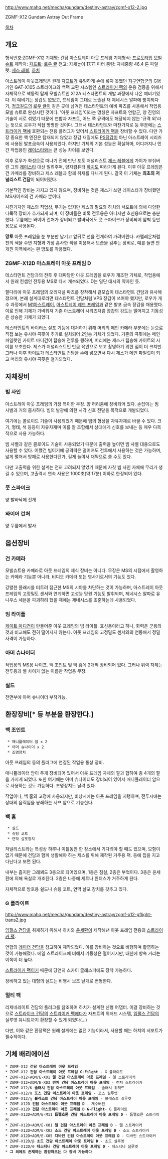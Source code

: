 http://www.mahq.net/mecha/gundam/destiny-astray/zgmf-x12-2.jpg

ZGMF-X12 Gundam Astray Out Frame

[[목차]]
== 개요 ==
형식번호:ZGMF-X12
기체명: 건담 아스트레이 아웃 프레임
기체형식: [[프로토타입]] [[모빌슈트]]
제작자: [[자프트]]; [[로우 귤]]
전고: 자체높이 17.71 미터
중량: 자체중량 46.4 톤
파일럿: [[제스 래블]], [[하치]]

아스트레이 아웃프레임은 원래 [[자프트]]가 유일하게 손에 넣지 못했던 [[지구연합군]]의 G병기인 GAT-X105 스트라이크와 백팩 교환 시스템인 [[스트라이커 팩]]의 운용 검증을 위해서 자체적으로 핵동력 탑재 모빌슈트인 X12A 테스타먼트의 개발 과정에서 나온 예비기였다. 이 예비기는 장갑도 없었고, 프레임이 그대로 노출된 채 제네시스 알파에 방치되다가, [[정크길드]]의 [[로우 귤]]이 같은 곳에 남겨진 테스타먼트의 예비 파츠를 사용해서 작업용 모빌 슈트로 완성시킨 것이다. '아웃 프레임'이라는 명칭은 자프트와 연합군, 양 진영의 기술이 서로 섞였기 때문에 연합과 자프트, 어느 쪽 규격에도 해당되지 않는 '규격 외'라는 뜻으로 로우가 직접 명명한 것이다. 그래서 테스타먼트와 마찬가지로 등 부분에는 [[스트라이커 팩]]에 호환되는 전용 플러그가 있어서 [[스트라이커 팩]]을 장비할 수 있다. 다만 가장 중요한 핵 엔진은 탑재되지 않았고 장갑 재질에도 [[PS장갑]]이 아닌 아스트레이 시리즈에 사용된 발포금속이 사용되었다. 하지만 기체의 기본 성능은 확실하며, 어디까지나 민간 작업용인 [[레이스타]]와는 큰 성능 차이를 보인다.

이후 로우가 화성으로 떠나기 전에 만난 포토 저널리스트 [[제스 레블]]에게 가이가 부숴버린 그의 [[레이스타]] 대신 빌려주며, 양자컴퓨터 [[하치]]도 따라가게 된다. 이후 아웃 프레임은 건 카메라를 장비하고 제스 레블과 함께 취재를 다니게 된다. 결국 이 기체는 '''최초의 저널리스트 건담'''이 되어버렸다.

기본적인 장비는 가지고 있지 않으며, 장비하는 것은 제스가 쓰던 레이스타가 장비했던 MS사이즈의 건 카메라 뿐이다. 

사진기자인 제스의 직업상, 무기는 없지만 제스의 필요와 하치의 서포트에 의해 다양한 다목적 장비가 추가되게 되며, 이 장비들은 비록 전투용은 아니지만 호신용으로는 충분했다. 무릎에는 와이어 런처가 장비되고 발바닥에도 풋 스파이크가 장비되어 암벽 등반용으로 사용된다.  

'''망토'''
아웃 프레임을 눈 부분만 남기고 앞뒤로 천을 전개하여 가려버린다. 카멜레온처럼 천의 색을 주변 지형과 가장 흡사한 색을 이용해서 모습을 감추는 장비로, 예를 들면 안개낀 지역에서는 흰 망토를 착용했다.

=== ZGMF-X12D 아스트레이 아웃 프레임 D === 
테스타먼트 건담과의 전투 후 대파당한 아웃 프레임을 로우가 개조한 기체로, 작업용에서 원래 컨셉인 전투용 MS로 다시 개수되었다. D는 일단 대시의 약자인 듯.

팔다리에 아웃 프레임의 오리지널 파츠를 장착해서 겉모습이 테스타먼트 건담과 유사해졌으며, 본래 설계대로라면 테스타먼트 건담처럼 VPS 장갑이 쓰여야 했지만, 로우가 개수 과정에서 [[M1아스트레이]], [[아스트레이 레드 프레임]]과 같은 발포 금속 장갑을 채용했다. 이로 인해 기체가 가벼워져 기존 아스트레이 시리즈처럼 장갑의 강도는 떨어지고 기동성은 상승한 기체가 되었다.

테스타먼트의 바이러스 살포 기능에 대처하기 위해 머리의 메인 카메라 부분에는 눈으로 직접 보는 유시야 콕핏이 추가로 설치되어 2인승 기체가 되었다. 기존의 콕핏에는 메인 파일럿인 카이트 마디건이 탑승해 전투를 행하며, 머리에는 제스가 팁승해 카이트의 시야를 보조한다. 제스가 저널리스트인 만큼 육안으로 보고 촬영하기 위한 점이 더 크지만.
그러나 이후 카이트가 테스타먼트 건담을 손에 넣으면서 다시 제스가 메인 파일럿이 되고 머리의 유시야 콕핏은 철거되었다.

== 자체장비 == 
=== 빔 사인 === 
아스트레이 아웃 프레임의 가장 특이한 무장. 양 허리춤에 장비되어 있다. 손잡이는 빔 사벨과 거의 흡사하다. 빔의 발광에 의한 시각 신호 전달을 목적으로 개발되었다. 

여기에는 콜로이드 기술이 사용되었기 때문에 빔의 형상을 자유자재로 바꿀 수 있다. 크기, 형태, 색 등등이 자유자재며 이를 잘 조합해서 상대에게 신호를 보내는 등 매우 다목적으로 사용 가능하다.

빔 사벨과 같은 콜로이드 기술이 사용되었기 때문에 출력을 높이면 빔 사벨 대용으로도 사용할 수 있다. 어쨌건 빔이기에 공격력은 떨어져도 전투에서 사용하는 것은 가능하며, 넓게 펼쳐서 방패로 사용한다던가, 길게 늘여서 채찍으로 쓸 수도 있다.

다만 고출력을 위한 설계는 전혀 고려되지 않았기 때문에 자칫 빔 사인 자체에 무리가 생길 수 있으며, 고출력시 연속 사용은 1000초(약 17분) 이하로 한정되어 있다.

=== 풋 스파이크 ===
양 발바닥에 전개

=== 와이어 런처 ===
양 무릎에서 발사

== 옵션장비 ==
=== 건 카메라 ===
모빌슈트용 카메라로 아웃 프레임의 제식 장비는 아니다. 무장은 MS의 시점에서 촬영하는 카메라 기능뿐 아니라, 비디오 카메라 또는 영사기로서의 기능도 있다. 

강렬한 플래시를 터트려 접근한 MS의 시야를 차단하는 것이 가능하며, 아스트레이 아웃 프레임의 고정밀도 센서와 연계하면 고성능 망원 기능도 발휘되며, 제네시스 알파로 유니우스 세븐을 파괴하려 했을 때에는 제네시스를 조준하는데 사용되었다.

=== 빔 라이플 ===
[[케이트 마디건]]이 만들어준 아웃 프레임의 빔 라이플. 호신용이라고 하나, 화력은 군용의 것과 비교해도 전혀 떨어지지 않는다. 아웃 프레임의 고정밀도 센서와의 연동해서 정밀 사격이 가능하다. 

=== 아머 슈나이더 ===
작업용의 MS용 나이프. 백 조인트 및 백 홈에 2개씩 장비되어 있다. 그러나 위력 자체는 전투용과 별 차이가 없는 이름만 작업용 무장.

=== 실드 ===
전면부에 아머 슈나이더 부착가능.

== 환장장비[* 등 부분을 환장한다.] == 
=== 백 조인트 ===
  * 매니퓰레이터 암 x 2
  * 아머 슈나이더 x 2
  * 조명장치

아웃 프레임의 등의 플러그에 연결된 작업용 통상 장비. 

매니퓰레이터 암이 두개 장비되어 있어서 아웃 프레임 자체의 팔과 합하여 총 4개의 팔을 가지게 되었다. 또한 여기에는 아머 슈나이더도 장비되어 있어서 매니퓰레이터 암으로 사용하는 것도 가능하다. 조명장치도 달려 있다.

작업이나, 백 홈의 고정에 사용되지만, 비상시에는 아웃 프레임을 지탱하며, 전투시에는 상대의 움직임을 봉쇄하는 서브 암으로 기능한다.

=== 백 홈 ===
  * 실드
  * 슈팅 코트
  * 연막 살포장치

저널리스트라는 특성상 하루나 이틀동안 한 장소에서 기다려야 할 때도 있으며, 모함이 없기 때문에 건담과 함께 생활해야 하는 제스를 위해 제작된 거주용 팩. 등에 집을 지고 다닌다고 보면 된다.

내부는 좁지만 그래뵈도 3층으로 되어있으며, 1층은 침실, 2층은 부엌이다. 3층은 윤세환에 의해 욕실로 개조된다. 2층은 나중에 세트나 윈터스가 거주하게 된다. 

자체적으로 방호용 쉴드나 슈팅 코트, 연막 살포 장치를 갖추고 있다.

=== G 플라이트 ===
[[http://www.mahq.net/mecha/gundam/destiny-astray/zgmf-x12-gflight-trans2.jpg]]

[[임펄스 건담]]을 취재하기 위해서 하치와 [[윤세환]]이 제작해낸 아웃 프레임 전용의 [[스트라이커 팩]]. 

연합의 [[레이더 건담]]을 참고하여 제작되었다. 이를 장비하는 것으로 비행하며 촬영하는 것이 가능해졌다. 에일 스트라이크에 비해서 기동성은 떨어지지만, 대신에 항속 거리는 이쪽이 더 높다. 

[[스트라이커 팩]]이기 때문에 당연히 스카이 글래스퍼에도 장착 가능하다.

장비하고 있는 대형의 실드는 비행시 보조 날개로 변형한다.

=== 멀티 팩 ===
리제네레이트 건담의 플러그를 참조하여 하치가 설계한 신형 어댑터. 이걸 장비하는 것으로 [[스트라이크 건담]]의 [[스트라이커 팩]]에다가 자프트의 위저드 시스템, [[임펄스 건담]]의 실루엣 유니트까지 환장할 수 있게 되었다(…)

다만, 이와 같은 환장팩은 원래 설계에는 없던 기능이라서, 사용할 때는 하치의 서포트가 필수적이다.

== 기체 배리에이션 == 
 * ZGMF-X12 '''건담 아스트레이 아웃 프레임'''
 * ZGMF-X12 '''건담 아스트레이 아웃 프레임 G-Filght''' - G 플라이트
 * ZGMF-X12+AQM/E-X01 '''엘 건담 아스트레이 아웃 프레임''' - 엘 스트라이커
 * ZGMF-X12+AQM/E-X03 '''런처 건담 아스트레이 아웃 프레임''' - 런처 스트라이커
 * ZGMF-X12/K '''슬래시 건담 아스트레이 아웃 프레임''' - 슬래시 위저드
 * ZGMF-X12/α '''포스 건담 아스트레이 아웃 프레임''' - 포스 실루엣
 * ZGMF-X12/γ '''블래스트 건담 아스트레이 아웃 프레임''' - 블래스트 실루엣
 * ZGMF-X12D '''건담 아스트레이 아웃 프레임 D ''' - 개수버전
 * ZGMF-X12D '''건담 아스트레이 아웃 프레임 D G-Flight '''- G 플라이트
 * ZGMF-X12D+AQM/E-M11 '''돕펠호론 건담 아스트레이 아웃 프레임 D ''' - 돕펠호른 스트라이커 
 * ZGMF-X12D+AQM/E-X01 '''엘 건담 아스트레이 아웃 프레임 D''' - 엘 스트라이커
 * ZGMF-X12D+AQM/E-X02 '''소드 건담 아스트레이 아웃 프레임 D''' - 소드 스트라이커
 * ZGMF-X12D+AQM/E-X05 '''디바인 건담 아스트레이 아웃 프레임 D''' - 디바인 스트라이커
 * ZGMF-X12D/β '''소드 건담 아스트레이 아웃 프레임 D ''' - 소드 실루엣
 * ZGMF-X12D/θ '''데스티니 건담 아스트레이 아웃 프레임 D ''' - 데스티니 실루엣
 * '''그 외에도 존재하는 환장파츠는 다 장비 가능하다'''

